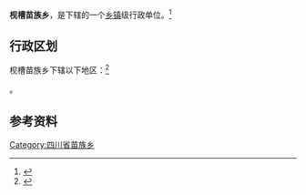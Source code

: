 {{中国乡级行政区|51/05/24/212/000}}

'''枧槽苗族乡'''，是{{PRC admin/fullname|51/05/24/212/000|3}}下辖的一个[[乡镇|乡镇]]级行政单位。<ref>{{PRC admin/ref sgc|{{PRC admin/parent|51/05/24/212/000}}}}</ref>

== 行政区划 ==

枧槽苗族乡下辖以下地区：<ref>{{PRC admin/ref sgc|51/05/24/212/000}}</ref>

{{PRC admin/children|51/05/24/212/000}}。

== 参考资料 ==

{{reflist}}

{{四川行政区划小作品}}
{{PRC admin/navcat|51/05/24/212/000}}

[[Category:四川省苗族乡|Category:四川省苗族乡]]